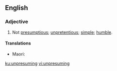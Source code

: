 ==English==

===Adjective===
{{en-adj}}
# Not [[presumptious]]; [[unpretentious]]; [[simple]]; [[humble]].

====Translations====
{{trans-top|}}
{{trans-mid}}
* Maori: {{t|mi|hūnguengue}}
{{trans-bottom}}

[[ku:unpresuming]]
[[vi:unpresuming]]